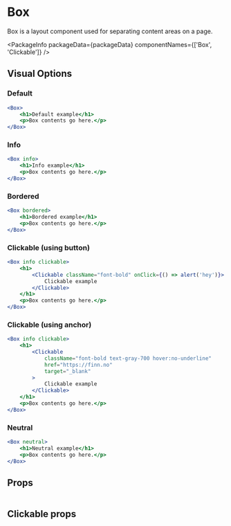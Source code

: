 
# Box

Box is a layout component used for separating content areas on a page.

<PackageInfo packageData={packageData} componentNames={['Box', 'Clickable']} />

## Visual Options

### Default

```jsx example
<Box>
    <h1>Default example</h1>
    <p>Box contents go here.</p>
</Box>
```

### Info

```jsx example
<Box info>
    <h1>Info example</h1>
    <p>Box contents go here.</p>
</Box>
```

### Bordered

```jsx example
<Box bordered>
    <h1>Bordered example</h1>
    <p>Box contents go here.</p>
</Box>
```

### Clickable (using button)

```jsx example
<Box info clickable>
    <h1>
        <Clickable className="font-bold" onClick={() => alert('hey')}>
            Clickable example
        </Clickable>
    </h1>
    <p>Box contents go here.</p>
</Box>
```

### Clickable (using anchor)

```jsx example
<Box info clickable>
    <h1>
        <Clickable
            className="font-bold text-gray-700 hover:no-underline"
            href="https://finn.no"
            target="_blank"
        >
            Clickable example
        </Clickable>
    </h1>
    <p>Box contents go here.</p>
</Box>
```

### Neutral

```jsx example
<Box neutral>
    <h1>Neutral example</h1>
    <p>Box contents go here.</p>
</Box>
```

## Props

```props packages/box/src/component.tsx

```

## Clickable props

```props packages/box/src/clickable.tsx

```
